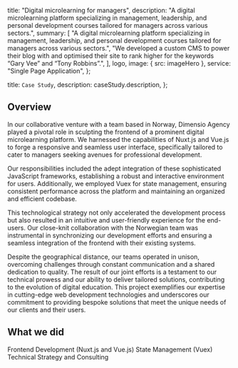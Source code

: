 
  title: "Digital microlearning for managers",
  description:
    "A digital microlearning platform specializing in management, leadership, and personal development courses tailored for managers across various sectors.",
  summary: [
    "A digital microlearning platform specializing in management, leadership, and personal development courses tailored for managers across various sectors.",
    "We developed a custom CMS to power their blog with and optimised their site to rank higher for the keywords “Gary Vee” and “Tony Robbins”.",
  ],
  logo,
  image: { src: imageHero },
  service: "Single Page Application",
};

  title: `Case Study`,
  description: caseStudy.description,
};

## Overview

In our collaborative venture with a team based in Norway, Dimensio Agency played a pivotal role in sculpting the frontend of a prominent digital microlearning platform. We harnessed the capabilities of Nuxt.js and Vue.js to forge a responsive and seamless user interface, specifically tailored to cater to managers seeking avenues for professional development.

Our responsibilities included the adept integration of these sophisticated JavaScript frameworks, establishing a robust and interactive environment for users. Additionally, we employed Vuex for state management, ensuring consistent performance across the platform and maintaining an organized and efficient codebase.

This technological strategy not only accelerated the development process but also resulted in an intuitive and user-friendly experience for the end-users. Our close-knit collaboration with the Norwegian team was instrumental in synchronizing our development efforts and ensuring a seamless integration of the frontend with their existing systems.

Despite the geographical distance, our teams operated in unison, overcoming challenges through constant communication and a shared dedication to quality. The result of our joint efforts is a testament to our technical prowess and our ability to deliver tailored solutions, contributing to the evolution of digital education. This project exemplifies our expertise in cutting-edge web development technologies and underscores our commitment to providing bespoke solutions that meet the unique needs of our clients and their users.

## What we did

<TagList>
  <TagListItem>Frontend Development (Nuxt.js and Vue.js)</TagListItem>
  <TagListItem>State Management (Vuex)</TagListItem>
  <TagListItem>Technical Strategy and Consulting</TagListItem>
</TagList>
